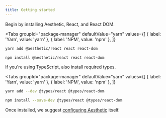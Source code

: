 ```yaml
---
title: Getting started
---
```



Begin by installing Aesthetic, React, and React DOM.

<Tabs
  groupId="package-manager"
  defaultValue="yarn"
  values={[
    { label: 'Yarn', value: 'yarn' },
    { label: 'NPM', value: 'npm' },
  ]}
>
  <TabItem value="yarn">

```bash
yarn add @aesthetic/react react react-dom
```

  </TabItem>
  <TabItem value="npm">

```bash
npm install @aesthetic/react react react-dom
```

  </TabItem>
</Tabs>

If you're using TypeScript, also install required types.

<Tabs
  groupId="package-manager"
  defaultValue="yarn"
  values={[
    { label: 'Yarn', value: 'yarn' },
    { label: 'NPM', value: 'npm' },
  ]}
>
  <TabItem value="yarn">

```bash
yarn add --dev @types/react @types/react-dom
```

  </TabItem>
  <TabItem value="npm">

```bash
npm install --save-dev @types/react @types/react-dom
```

  </TabItem>
</Tabs>

Once installed, we suggest [configuring Aesthetic](../../dev/css-in-js/configure.md) itself.
